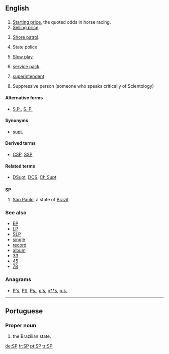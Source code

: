 {{also|sp}}
==English==

==={{initialism}}===
{{en-noun}}

# [[starting price|Starting price]], the quoted odds in horse racing.
# [[selling price|Selling price]].
# {{context|US|military|navy}} [[shore patrol|Shore patrol]].
# {{police}} State police
# [[slow play|Slow play]].
# {{computing}} [[service pack]].
# {{police}} [[superintendent]]
# Suppressive person (someone who speaks critically of Scientology)

====Alternative forms====
* [[S.P.]], [[S. P.]]

====Synonyms====
* {{sense|police}} [[supt.]]

====Derived terms====
* {{sense|police}} [[CSP]], [[SSP]]

====Related terms====
* {{sense|police}} [[DSupt]], [[DCS]], [[Ch Supt]]

==={{abbreviation}}===
'''SP'''

# [[São Paulo]], a state of [[Brazil]].

===See also===
* [[EP]]
* [[LP]]
* [[SLP]]
* [[single]]
* [[record]]
* [[album]]
* [[33]]
* [[45]]
* [[78]]

===Anagrams===
* [[P's#English|P's]], [[PS#English|PS]], [[Ps.#English|Ps.]], [[p's#English|p's]], [[p**s#English|p**s]], [[p.s.#English|p.s.]]

----

==Portuguese==

===Proper noun===
{{infl|pt|proper noun}}

# {{initialism of|São Paulo|lang=pt|dot=,}} the Brazilian state.

[[de:SP]]
[[fr:SP]]
[[pt:SP]]
[[tr:SP]]